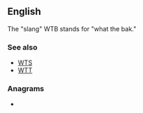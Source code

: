 ==English==

The "slang" WTB stands for "what the bak."

===See also===
* [[WTS]]
* [[WTT]]

===Anagrams===
* {{anagrams|en|a=btw|BTW|BWT|TWB|btw}}
